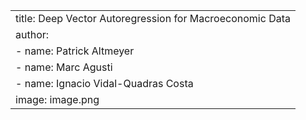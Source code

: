 ---
title: Deep Vector Autoregression for Macroeconomic Data
author: 
  - name: Patrick Altmeyer
  - name: Marc Agusti
  - name: Ignacio Vidal-Quadras Costa
image: image.png
---